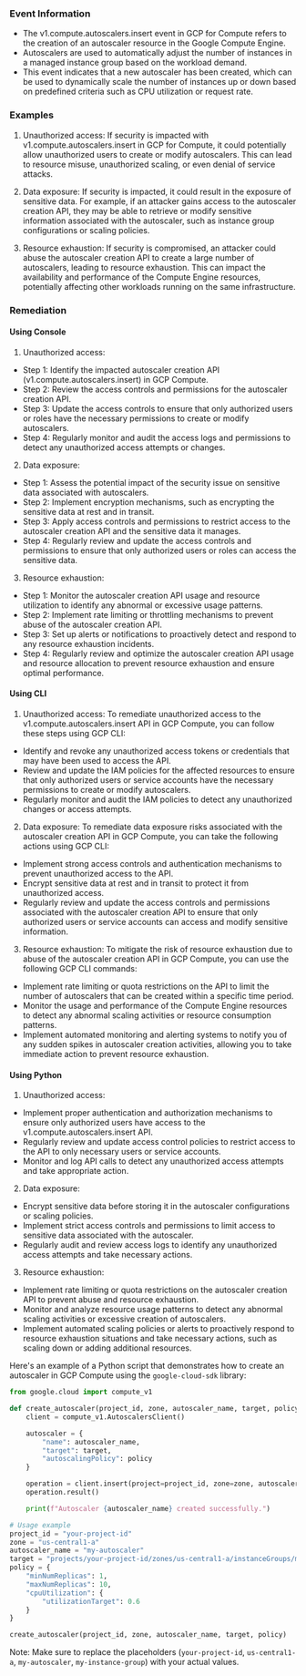 
### Event Information

- The v1.compute.autoscalers.insert event in GCP for Compute refers to the creation of an autoscaler resource in the Google Compute Engine. 
- Autoscalers are used to automatically adjust the number of instances in a managed instance group based on the workload demand. 
- This event indicates that a new autoscaler has been created, which can be used to dynamically scale the number of instances up or down based on predefined criteria such as CPU utilization or request rate.


### Examples

1. Unauthorized access: If security is impacted with v1.compute.autoscalers.insert in GCP for Compute, it could potentially allow unauthorized users to create or modify autoscalers. This can lead to resource misuse, unauthorized scaling, or even denial of service attacks.

2. Data exposure: If security is impacted, it could result in the exposure of sensitive data. For example, if an attacker gains access to the autoscaler creation API, they may be able to retrieve or modify sensitive information associated with the autoscaler, such as instance group configurations or scaling policies.

3. Resource exhaustion: If security is compromised, an attacker could abuse the autoscaler creation API to create a large number of autoscalers, leading to resource exhaustion. This can impact the availability and performance of the Compute Engine resources, potentially affecting other workloads running on the same infrastructure.

### Remediation

#### Using Console

1. Unauthorized access:
- Step 1: Identify the impacted autoscaler creation API (v1.compute.autoscalers.insert) in GCP Compute.
- Step 2: Review the access controls and permissions for the autoscaler creation API.
- Step 3: Update the access controls to ensure that only authorized users or roles have the necessary permissions to create or modify autoscalers.
- Step 4: Regularly monitor and audit the access logs and permissions to detect any unauthorized access attempts or changes.

2. Data exposure:
- Step 1: Assess the potential impact of the security issue on sensitive data associated with autoscalers.
- Step 2: Implement encryption mechanisms, such as encrypting the sensitive data at rest and in transit.
- Step 3: Apply access controls and permissions to restrict access to the autoscaler creation API and the sensitive data it manages.
- Step 4: Regularly review and update the access controls and permissions to ensure that only authorized users or roles can access the sensitive data.

3. Resource exhaustion:
- Step 1: Monitor the autoscaler creation API usage and resource utilization to identify any abnormal or excessive usage patterns.
- Step 2: Implement rate limiting or throttling mechanisms to prevent abuse of the autoscaler creation API.
- Step 3: Set up alerts or notifications to proactively detect and respond to any resource exhaustion incidents.
- Step 4: Regularly review and optimize the autoscaler creation API usage and resource allocation to prevent resource exhaustion and ensure optimal performance.

#### Using CLI

1. Unauthorized access: To remediate unauthorized access to the v1.compute.autoscalers.insert API in GCP Compute, you can follow these steps using GCP CLI:

- Identify and revoke any unauthorized access tokens or credentials that may have been used to access the API.
- Review and update the IAM policies for the affected resources to ensure that only authorized users or service accounts have the necessary permissions to create or modify autoscalers.
- Regularly monitor and audit the IAM policies to detect any unauthorized changes or access attempts.

2. Data exposure: To remediate data exposure risks associated with the autoscaler creation API in GCP Compute, you can take the following actions using GCP CLI:

- Implement strong access controls and authentication mechanisms to prevent unauthorized access to the API.
- Encrypt sensitive data at rest and in transit to protect it from unauthorized access.
- Regularly review and update the access controls and permissions associated with the autoscaler creation API to ensure that only authorized users or service accounts can access and modify sensitive information.

3. Resource exhaustion: To mitigate the risk of resource exhaustion due to abuse of the autoscaler creation API in GCP Compute, you can use the following GCP CLI commands:

- Implement rate limiting or quota restrictions on the API to limit the number of autoscalers that can be created within a specific time period.
- Monitor the usage and performance of the Compute Engine resources to detect any abnormal scaling activities or resource consumption patterns.
- Implement automated monitoring and alerting systems to notify you of any sudden spikes in autoscaler creation activities, allowing you to take immediate action to prevent resource exhaustion.

#### Using Python

1. Unauthorized access:
- Implement proper authentication and authorization mechanisms to ensure only authorized users have access to the v1.compute.autoscalers.insert API.
- Regularly review and update access control policies to restrict access to the API to only necessary users or service accounts.
- Monitor and log API calls to detect any unauthorized access attempts and take appropriate action.

2. Data exposure:
- Encrypt sensitive data before storing it in the autoscaler configurations or scaling policies.
- Implement strict access controls and permissions to limit access to sensitive data associated with the autoscaler.
- Regularly audit and review access logs to identify any unauthorized access attempts and take necessary actions.

3. Resource exhaustion:
- Implement rate limiting or quota restrictions on the autoscaler creation API to prevent abuse and resource exhaustion.
- Monitor and analyze resource usage patterns to detect any abnormal scaling activities or excessive creation of autoscalers.
- Implement automated scaling policies or alerts to proactively respond to resource exhaustion situations and take necessary actions, such as scaling down or adding additional resources.

Here's an example of a Python script that demonstrates how to create an autoscaler in GCP Compute using the `google-cloud-sdk` library:

```python
from google.cloud import compute_v1

def create_autoscaler(project_id, zone, autoscaler_name, target, policy):
    client = compute_v1.AutoscalersClient()

    autoscaler = {
        "name": autoscaler_name,
        "target": target,
        "autoscalingPolicy": policy
    }

    operation = client.insert(project=project_id, zone=zone, autoscaler_resource=autoscaler)
    operation.result()

    print(f"Autoscaler {autoscaler_name} created successfully.")

# Usage example
project_id = "your-project-id"
zone = "us-central1-a"
autoscaler_name = "my-autoscaler"
target = "projects/your-project-id/zones/us-central1-a/instanceGroups/my-instance-group"
policy = {
    "minNumReplicas": 1,
    "maxNumReplicas": 10,
    "cpuUtilization": {
        "utilizationTarget": 0.6
    }
}

create_autoscaler(project_id, zone, autoscaler_name, target, policy)
```

Note: Make sure to replace the placeholders (`your-project-id`, `us-central1-a`, `my-autoscaler`, `my-instance-group`) with your actual values.

